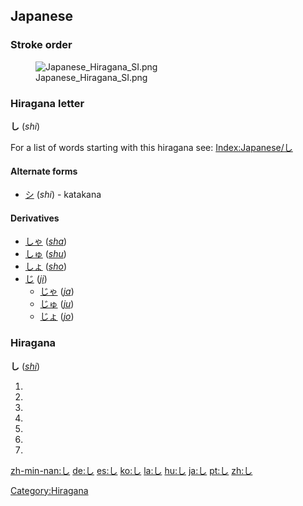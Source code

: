 == Japanese ==
===Stroke order===
[[Image:Japanese Hiragana SI.png]]


===Hiragana letter===
'''し''' (''shi'')

For a list of words starting with this hiragana see: [[Index:Japanese/し]]
==== Alternate forms====
*[[シ]] (''shi'') - katakana
==== Derivatives ====
* [[しゃ]] (''[[sha]]'')
* [[しゅ]] (''[[shu]]'')
* [[しょ]] (''[[sho]]'')
* [[じ]] (''[[ji]]'')
** [[じゃ]] (''[[ja]]'')
** [[じゅ]] (''[[ju]]'')
** [[じょ]] (''[[jo]]'')

=== Hiragana === 
[[Category:Hiragana]]
'''し''' (''[[shi]]'')

# {{japdef|士|[[gentleman]], [[samurai]]}}
# {{japdef|四|[[four]]}}
# {{japdef|詩|[[poem]], [[verse]]}}
# {{japdef|死|[[death]], [[doom]]}}
# {{japdef|師|[[reverend]], [[venerable]]}}
# {{japdef|仕|[[civil service]]}}
# {{japdef|市|[[market]], [[city]]}}

[[zh-min-nan:し]]
[[de:し]]
[[es:し]]
[[ko:し]]
[[la:し]]
[[hu:し]]
[[ja:し]]
[[pt:し]]
[[zh:し]]